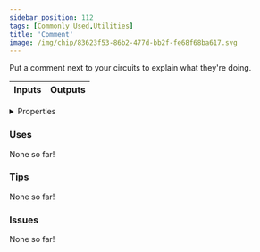 ```yaml
---
sidebar_position: 112
tags: [Commonly Used,Utilities]
title: 'Comment'
image: /img/chip/83623f53-86b2-477d-bb2f-fe68f68ba617.svg
---
```


Put a comment next to your circuits to explain what they're doing.



<IChip uuid="83623f53-86b2-477d-bb2f-fe68f68ba617"/>

<table><thead><tr><th>Inputs</th><th>Outputs</th></tr></thead><tbody /></table>

<details>
  <summary>Properties</summary>
  <div>
    <div>
    <table>
      <tbody>
        <tr>
          <td>Is beta required?</td>
          <td>No</td>
        </tr>
        <tr>
          <td>Is chip a trolling risk?</td>
          <td>No</td>
        </tr>
        <tr>
          <td>Is chip a role assignment risk?</td>
          <td>No</td>
        </tr>
        <tr>
          <td>Chip UUID</td>
          <td>83623f53-86b2-477d-bb2f-fe68f68ba617</td>
        </tr>
        <tr>
          <td>Room availability</td>
          <td>Available everywhere</td>
        </tr>
      </tbody>
    </table>
    </div>
  </div>
</details>

### Uses

None so far!

### Tips

None so far!

### Issues

None so far!